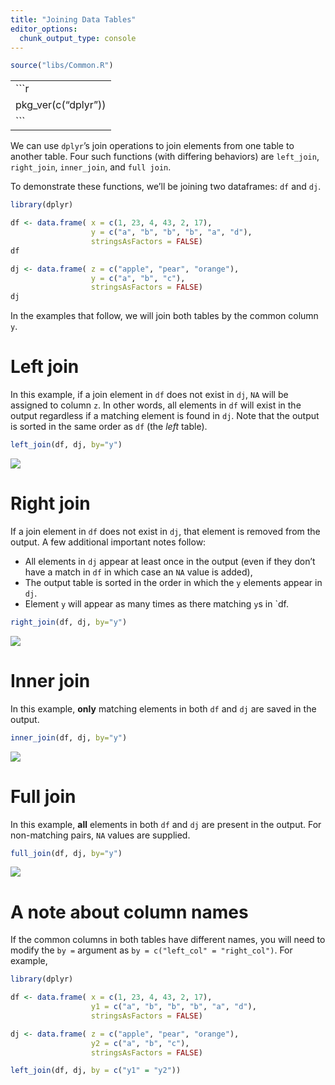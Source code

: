 ---
title: "Joining Data Tables"
editor_options: 
  chunk_output_type: console
---

```{r echo=FALSE}
source("libs/Common.R")
```
-----
```{r echo = FALSE}
pkg_ver(c("dplyr"))
```
-----

We can use `dplyr`'s join operations to join elements from one table to another table. Four such functions (with differing behaviors) are `left_join`, `right_join`, `inner_join`, and `full join`.

To demonstrate these functions, we'll be joining two dataframes: `df` and `dj`. 

```{r, message=FALSE}
library(dplyr)

df <- data.frame( x = c(1, 23, 4, 43, 2, 17),
                  y = c("a", "b", "b", "b", "a", "d"),
                  stringsAsFactors = FALSE)
df

dj <- data.frame( z = c("apple", "pear", "orange"),
                  y = c("a", "b", "c"),
                  stringsAsFactors = FALSE)
dj
```

In the examples that follow, we will join both tables by the common column `y`.

# Left join

In this example, if a join element in `df` does not exist in `dj`, `NA` will be assigned to column `z`. In other words, all elements in `df` will exist in the output regardless if a matching element is found in `dj`. Note that the output is sorted in the same order as `df` (the *left* table).

```{r, warning=FALSE}
left_join(df, dj, by="y")
```

![](img/left_join.png)

# Right join

If a join element in `df` does not exist in `dj`, that element is removed from the output. A few additional important notes follow:

+ All elements in `dj` appear at least once in the output (even if they don't have a match in `df` in which case an `NA` value is added),
+ The output table is sorted in the order in which the `y` elements appear in `dj`.
+ Element `y` will appear as many times as there matching `y`s in `df.

```{r, warning=FALSE}
right_join(df, dj, by="y")
```

![](img/right_join.png)

# Inner join

In this example, **only** matching elements in both  `df` and `dj` are saved in the output.

```{r, warning=FALSE}
inner_join(df, dj, by="y")
```

![](img/inner_join.png)

# Full join

In this example, **all** elements in both `df` and `dj` are present in the output. For non-matching pairs, `NA` values are supplied.

```{r warning=FALSE}
full_join(df, dj, by="y")
```

![](img/full_join.png)


# A note about column names

If the common columns in both tables have different names, you will need to modify the `by =` argument as `by = c("left_col" = "right_col")`. For example,

```{r, message=FALSE}
library(dplyr)

df <- data.frame( x = c(1, 23, 4, 43, 2, 17),
                  y1 = c("a", "b", "b", "b", "a", "d"),
                  stringsAsFactors = FALSE)

dj <- data.frame( z = c("apple", "pear", "orange"),
                  y2 = c("a", "b", "c"),
                  stringsAsFactors = FALSE)

left_join(df, dj, by = c("y1" = "y2"))
```